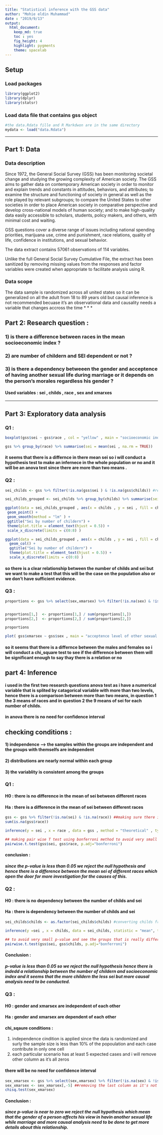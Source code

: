 ```yaml
---
title: "Statistical inference with the GSS data"
author: "Mohie eldin Muhammad"
date : "2019/9/13"
output:
  html_document:
    keep_md: true
    toc : yes 
    fig_height: 4
    highlight: pygments
    theme: spacelab
---
```


## Setup

### Load packages

```r
library(ggplot2)
library(dplyr)
library(statsr)
```

### Load data file that contains gss object
```r
#the data.Rdata fille and R Markdwon are in the same directory
mydata <- load("data.Rdata")
```



* * *

## Part 1: Data
### Data description

Since 1972, the General Social Survey (GSS) has been monitoring societal change and studying the growing complexity of American society. The GSS aims to gather data on contemporary American society in order to monitor and explain trends and constants in attitudes, behaviors, and attributes; to examine the structure and functioning of society in general as well as the role played by relevant subgroups; to compare the United States to other societies in order to place American society in comparative perspective and develop cross-national models of human society; and to make high-quality data easily accessible to scholars, students, policy makers, and others, with minimal cost and waiting.

GSS questions cover a diverse range of issues including national spending priorities, marijuana use, crime and punishment, race relations, quality of life, confidence in institutions, and sexual behavior.

The data extract contains 57061 observations of 114 variables.

Unlike the full General Social Survey Cumulative File, the extract has been sanitized by removing missing values from the responses and factor variables were created when appropriate to facilitate analysis using R.

### Data scope  

The data sample is randomized across all united states so it can be generalized on all the adult from 18 to 89 years old but causal inference is not recommended becuase it's an observational data and causality needs a  variable that changes accross the time 
* * *

## Part 2: Research question :
### 1) is there a difference between races in the mean socioeconomic index ?

### 2) are number of childern and SEI dependent or not ?

### 3) is there a dependency betweeen the gender and acceptence of having another sexual life during marriage or it depends on the person's morales regardless his gender ?

#### Used variables : sei , childs , race , sex and xmarxes 

* * *

## Part 3: Exploratory data analysis



### Q1 : 
```r
boxplot(gss$sei ~ gss$race , col = "yellow" , main = "socioeconomic index by race " , xlab = "Race" , ylab = "SEI")

gss %>% group_by(race) %>% summarise(sei = mean(sei , na.rm = TRUE))

```
#### it seems that there  is a differnce in there mean sei so i will conduct a hypothesis test to make an infernece in the whole population or no and it will be an anova test since there are more than two means .



### Q2 :
```r

sei_childs <- gss %>% filter(!is.na(gss$sei ) & !is.na(gss$childs)) #removing na values

sei_childs_grouped <- sei_childs %>% group_by(childs) %>% summarise(sei = mean(sei)) %>% print ## this grouped data will be used in ggplot to represet the relation between the two variables 

ggplot(data = sei_childs_grouped , aes(x = childs , y = sei , fill = childs)) +
 geom_point() +
 geom_smooth(method = "lm" ) +
 ggtitle("Sei by number of childern") +
 theme(plot.title = element_text(hjust = 0.5)) +
 scale_x_discrete(limits = c(0:8) )

ggplot(data = sei_childs_grouped , aes(x = childs , y = sei , fill = childs)) +
  geom_col() +
  ggtitle("Sei by number of childern") +
  theme(plot.title = element_text(hjust = 0.5)) +
  scale_x_discrete(limits = c(0:8) )

```

#### so there is a clear relationship between the number of childs and sei but we want to make a test that this will be the case on the population also or we don't have sufficient evidence.

### Q3 :

```r
proportions <- gss %>% select(sex,xmarsex) %>% filter(!is.na(sex) & !is.na(xmarsex) ) %>% group_by(sex) %>% table() 


proportions[1,]  <- proportions[1,] / sum(proportions[1,])
proportions[2,]  <- proportions[2,] / sum(proportions[2,])

proportions

plot( gss$xmarsex ~ gss$sex , main = "acceptence level of other sexual life than the marriage one by gender " , xlab = "gender" , ylab = "acceptence level")
```

#### so it seems that there is a differnce between the males and females so i will conduct a chi_square test to see if the difference between them will be significant enough to say thay there is a relation or no 



## part 4: Inference 

#### i used in the first two research questions anova test as i have a numerical variable that is splited by catagorical variable with more than two levels, hence there is a comparison between more than two means, in question 1 the 3 means of races and in question 2 the 9 means of sei for each number of childs.

#### in anova there is no need for confidence interval

## checking conditions  :

#### 1) independence --> the samples within the groups are independent and the groups with themselfs are independent
#### 2) distributions are nearly normal within each group 
#### 3) the variablity is consistent among the groups 

### Q1 :
#### H0 : there is no difference in the mean of sei between different races
#### Ha : there is a difference in the mean of sei between different races
```r
gss <- gss %>% filter(!is.na(sei) & !is.na(race)) ##making sure there is no na   
sum(is.na(gss$race))

inference(y = sei , x = race , data = gss , method = "theoretical" , type = "ht" , statistic = "mean" , null = 0 , alternative = "greater")

## making pair wise T test using bonferroni method to avoid very small p-value and hence making type 1 error 
pairwise.t.test(gss$sei, gss$race, p.adj="bonferroni")

```

#### conclusion :
##### since the p-value is less than 0.05 we reject the null hypothesis and hence there is a difference between the mean sei of different races which open the door for more investigation for the causes of this. 

### Q2 :
#### H0 : there is no dependency between the number of childs and sei
#### Ha : there is dependency between the number of childs and sei
```r
sei_childs$childs <- as.factor(sei_childs$childs) #converting childs from numerical to catagorical variable

inference(y =sei , x = childs, data = sei_childs, statistic = "mean", type = "ht", null = 0, alternative = "greater", method = "theoretical")

## to avoid very small p-value and see the groups that is really different than each other
pairwise.t.test(gss$sei, gss$childs, p.adj="bonferroni")

```

#### Conclusion : 

##### p-value is less than 0.05 so we reject the null hypothesis hence there is indedd a relationship between the number of childern and socioeconomic index and it seems that the more childern the less sei but more causal analysis need to be conducted.

### Q3 : 
#### H0 : gender and xmarsex are independent of each other
#### Ha : gender and xmarsex are dependent of each other

#### chi_sqaure conditions :
1) independence cindition is applied since the data is randomized and surly the sample size is less than 10% of the popoulation and each case contribute in only one cell
2) each particular scenario has at least 5 expected cases and i will remove other column as it's all zeros 

#### there will be no need for confidence interval 

```r
sex_xmarsex <- gss %>% select(sex,xmarsex) %>% filter(!is.na(sex) & !is.na(xmarsex) ) %>% group_by(sex) %>% table() %>% print
sex_xmarsex <- sex_xmarsex[,-5] ##removing the last column as it's not applying the condition of at least 5 cases so chisq.test will not work with this column
chisq.test(sex_xmarsex)
```

#### Conclusion :

##### since p-value is near to zero we reject the null hypothesis which mean that the gender of a person affects his view in havin another sexual life while marriage and more causal analysis need to be done to get more details about this relationship.



